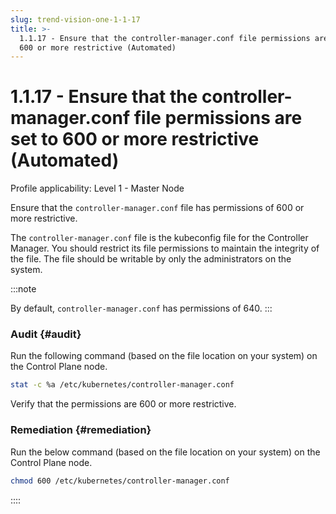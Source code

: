 ```yaml
---
slug: trend-vision-one-1-1-17
title: >-
  1.1.17 - Ensure that the controller-manager.conf file permissions are set to
  600 or more restrictive (Automated)
---
```

# 1.1.17 - Ensure that the controller-manager.conf file permissions are set to 600 or more restrictive (Automated)

Profile applicability: Level 1 - Master Node

Ensure that the `controller-manager.conf` file has permissions of 600 or more restrictive.

The `controller-manager.conf` file is the kubeconfig file for the Controller Manager. You should restrict its file permissions to maintain the integrity of the file. The file should be writable by only the administrators on the system.

:::note

By default, `controller-manager.conf` has permissions of 640.
:::

### Audit {#audit}

Run the following command (based on the file location on your system) on the Control Plane node.

```bash
stat -c %a /etc/kubernetes/controller-manager.conf
```

Verify that the permissions are 600 or more restrictive.

### Remediation {#remediation}

Run the below command (based on the file location on your system) on the Control Plane node.

```bash
chmod 600 /etc/kubernetes/controller-manager.conf
```
::::
